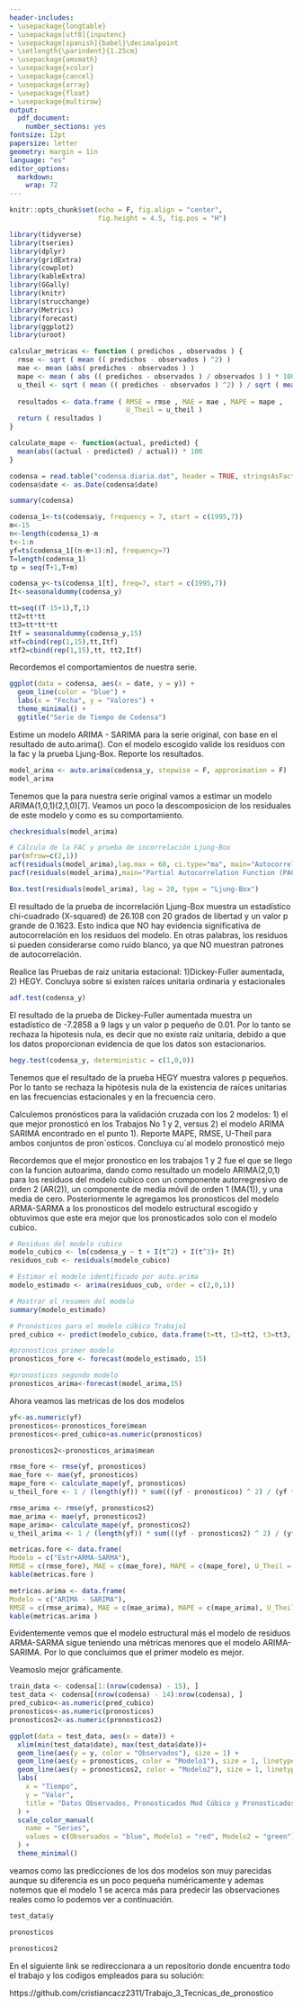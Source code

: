 ---
header-includes:
- \usepackage{longtable}
- \usepackage[utf8]{inputenc}
- \usepackage[spanish]{babel}\decimalpoint
- \setlength{\parindent}{1.25cm}
- \usepackage{amsmath}
- \usepackage{xcolor}
- \usepackage{cancel}
- \usepackage{array}
- \usepackage{float}
- \usepackage{multirow}
output:
  pdf_document: 
    number_sections: yes
fontsize: 12pt
papersize: letter
geometry: margin = 1in
language: "es"
editor_options: 
  markdown: 
    wrap: 72
---

```{r setup, include=FALSE}
knitr::opts_chunk$set(echo = F, fig.align = "center",
                      fig.height = 4.5, fig.pos = "H")

library(tidyverse)
library(tseries)
library(dplyr)
library(gridExtra)
library(cowplot)
library(kableExtra)
library(GGally)
library(knitr)
library(strucchange)
library(Metrics)
library(forecast)
library(ggplot2)
library(uroot)
```

```{=tex}
\input{titlepage}
\thispagestyle{empty}
\tableofcontents
\newpage
\thispagestyle{empty}
\listoffigures
\newpage
```

```{=tex}
\pagestyle{myheadings}
\setcounter{page}{4}
```

```{r,include=FALSE}
calcular_metricas <- function ( predichos , observados ) {
  rmse <- sqrt ( mean (( predichos - observados ) ^2) )
  mae <- mean (abs( predichos - observados ) )
  mape <- mean ( abs (( predichos - observados ) / observados ) ) * 100
  u_theil <- sqrt ( mean (( predichos - observados ) ^2) ) / sqrt ( mean ( observados
                                                                           ^2) )
  resultados <- data.frame ( RMSE = rmse , MAE = mae , MAPE = mape ,
                             U_Theil = u_theil )
  return ( resultados )
}

calculate_mape <- function(actual, predicted) {
  mean(abs((actual - predicted) / actual)) * 100
}
```

```{r, include=FALSE}
codensa = read.table("codensa.diaria.dat", header = TRUE, stringsAsFactors = FALSE) 
codensa$date <- as.Date(codensa$date)
```


```{r, include=FALSE}
summary(codensa)
```


```{r, include=FALSE}
codensa_1<-ts(codensa$y, frequency = 7, start = c(1995,7))
m<-15
n<-length(codensa_1)-m
t<-1:n
yf=ts(codensa_1[(n-m+1):n], frequency=7)
T=length(codensa_1)
tp = seq(T+1,T+m)
```

```{r,include=FALSE}
codensa_y<-ts(codensa_1[t], freq=7, start = c(1995,7))
It<-seasonaldummy(codensa_y)

tt=seq((T-15+1),T,1)
tt2=tt*tt
tt3=tt*tt*tt
Itf = seasonaldummy(codensa_y,15)
xtf=cbind(rep(1,15),tt,Itf)
xtf2=cbind(rep(1,15),tt, tt2,Itf)
```

\noindent
Recordemos el comportamientos de nuestra serie. 

```{r,echo=FALSE, fig.cap="Grafica de la serie original"}
ggplot(data = codensa, aes(x = date, y = y)) +
  geom_line(color = "blue") + 
  labs(x = "Fecha", y = "Valores") +
  theme_minimal() +
  ggtitle("Serie de Tiempo de Codensa")
```

\section{Punto 1.}

\noindent
\textbf{(34/34)} Estime un modelo ARIMA - SARIMA para la serie original, con base en el resultado de auto.arima(). Con el modelo escogido valide los residuos con la fac y la prueba Ljung-Box. Reporte los resultados.

```{r,echo=FALSE}
model_arima <- auto.arima(codensa_y, stepwise = F, approximation = F)
model_arima
```

\noindent
Tenemos que la para nuestra serie original vamos a estimar un modelo ARIMA(1,0,1)(2,1,0)[7]. Veamos un poco la descomposicion de los residuales de este modelo y como es su comportamiento.


```{r,echo=FALSE, fig.cap="Grafico del checkresiduals para el modelo"}
checkresiduals(model_arima)
```


```{r,echo=FALSE, fig.cap= "Grafica de la ACF y PACF"}
# Cálculo de la FAC y prueba de incorrelación Ljung-Box
par(mfrow=c(2,1))
acf(residuals(model_arima),lag.max = 60, ci.type="ma", main="Autocorrelation Function (ACF)") #Bandas de Bartlett
pacf(residuals(model_arima),main="Partial Autocorrelation Function (PACF)")
```


```{r}
Box.test(residuals(model_arima), lag = 20, type = "Ljung-Box")
```

\noindent
El resultado de la prueba de incorrelación Ljung-Box muestra un estadístico chi-cuadrado (X-squared) de 26.108 con 20 grados de libertad y un valor p grande de 0.1623. Esto indica que NO hay evidencia significativa de autocorrelación en los residuos del modelo. En otras palabras, los residuos si pueden considerarse como ruido blanco, ya que NO muestran patrones de autocorrelación.


\section{Punto 2.}

\noindent
\textbf{(33/33)} Realice las Pruebas de raiz unitaria estacional: 1)Dickey-Fuller aumentada, 2) HEGY. Concluya sobre si existen raíces unitaria ordinaria y estacionales

\noindent
\textbf{Prueba Dickey-Fuller aumentada}

```{r, warning=FALSE}
adf.test(codensa_y)
```

\noindent
El resultado de la prueba de Dickey-Fuller aumentada muestra un estadístico de -7.2858 a 9 lags y un valor p pequeño de 0.01. Por lo tanto se rechaza la hipotesis nula, es decir que no existe raiz unitaria, debido a que los datos proporcionan evidencia de que los datos son estacionarios.

\noindent
\textbf{Prueba HEGY}

```{r}
hegy.test(codensa_y, deterministic = c(1,0,0))
```

\noindent
Tenemos que el resultado de la prueba HEGY muestra valores p pequeños. Por lo tanto se rechaza la hipótesis nula de la existencia de raíces unitarias en las frecuencias estacionales y en la frecuencia cero.

\section{Punto 3.}

\noindent
\textbf{(33/33)} Calculemos pronósticos para   la validación cruzada con los 2 modelos: 1) el que mejor pronosticó en los Trabajos No 1 y 2, versus 2) el modelo ARIMA SARIMA encontrado en el punto 1). Reporte MAPE, RMSE, U-Theil para ambos conjuntos de pron´osticos. Concluya cu´al modelo pronosticó mejo

\noindent
Recordemos que el mejor pronostico en los trabajos 1 y 2 fue el que se llego con la funcion autoarima, dando como resultado un modelo ARIMA(2,0,1) para los residuos del modelo cubico con un componente autorregresivo de orden 2 (AR(2)), un componente de media móvil de orden 1 (MA(1)), y una media de cero. Posteriormente le agregamos los pronosticos del modelo ARMA-SARMA a los pronosticos del modelo estructural escogido y obtuvimos que este era mejor que los pronosticados solo con el modelo cubico.

```{r,include=FALSE}
# Residuos del modelo cubico
modelo_cubico <- lm(codensa_y ~ t + I(t^2) + I(t^3)+ It)
residuos_cub <- residuals(modelo_cubico)

# Estimar el modelo identificado por auto.arima
modelo_estimado <- arima(residuos_cub, order = c(2,0,1))

# Mostrar el resumen del modelo
summary(modelo_estimado)

# Pronósticos para el modelo cúbico Trabajo1
pred_cubico <- predict(modelo_cubico, data.frame(t=tt, t2=tt2, t3=tt3, It=I(Itf)))
```

```{r,include=FALSE}
#pronosticos primer modelo
pronosticos_fore <- forecast(modelo_estimado, 15)
```

```{r,include=FALSE}
#pronosticos segundo modelo
pronosticos_arima<-forecast(model_arima,15)
```

\noindent
Ahora veamos las metricas de los dos modelos 

\noindent
\textbf{Tabla de Resultados de metricas para el modelo Estr+ARMA-SARMA}

```{r,echo=FALSE}
yf<-as.numeric(yf)
pronosticos<-pronosticos_fore$mean
pronosticos<-pred_cubico+as.numeric(pronosticos)

pronosticos2<-pronosticos_arima$mean

rmse_fore <- rmse(yf, pronosticos)
mae_fore <- mae(yf, pronosticos)
mape_fore <- calculate_mape(yf, pronosticos)
u_theil_fore <- 1 / (length(yf)) * sum(((yf - pronosticos) ^ 2) / (yf * pronosticos))

rmse_arima <- rmse(yf, pronosticos2)
mae_arima <- mae(yf, pronosticos2)
mape_arima<- calculate_mape(yf, pronosticos2)
u_theil_arima <- 1 / (length(yf)) * sum(((yf - pronosticos2) ^ 2) / (yf * pronosticos2))

metricas.fore <- data.frame(
Modelo = c("Estr+ARMA-SARMA"),
RMSE = c(rmse_fore), MAE = c(mae_fore), MAPE = c(mape_fore), U_Theil = c(u_theil_fore))
kable(metricas.fore )
```

\noindent
\textbf{Tabla de Resultados de metricas para el modelo Estr+ARMA-SARMA}

```{r,echo=FALSE}
metricas.arima <- data.frame(
Modelo = c("ARIMA - SARIMA"),
RMSE = c(rmse_arima), MAE = c(mae_arima), MAPE = c(mape_arima), U_Theil = c(u_theil_arima))
kable(metricas.arima )
```

\noindent
Evidentemente vemos que el modelo estructural más el modelo de residuos ARMA-SARMA sigue teniendo una métricas menores que el modelo ARIMA-SARIMA. Por lo que concluimos que el primer modelo es mejor.

\noindent
Veamoslo mejor gráficamente.

```{r,include=FALSE}
train_data <- codensa[1:(nrow(codensa) - 15), ]
test_data <- codensa[(nrow(codensa) - 14):nrow(codensa), ]
pred_cubico<-as.numeric(pred_cubico)
pronosticos<-as.numeric(pronosticos)
pronosticos2<-as.numeric(pronosticos2)
```

```{r,echo=FALSE, warning=FALSE}
ggplot(data = test_data, aes(x = date)) +
  xlim(min(test_data$date), max(test_data$date))+
  geom_line(aes(y = y, color = "Observados"), size = 1) +
  geom_line(aes(y = pronosticos, color = "Modelo1"), size = 1, linetype = "dashed") +
  geom_line(aes(y = pronosticos2, color = "Modelo2"), size = 1, linetype = "dotted") +
  labs(
    x = "Tiempo",
    y = "Valor",
    title = "Datos Observados, Pronosticados Mod Cúbico y Pronosticados Mod Estr+ARMA-SARMA"
  ) +
  scale_color_manual(
    name = "Series",
    values = c(Observados = "blue", Modelo1 = "red", Modelo2 = "green")
  ) +
  theme_minimal()

```

\noindent
veamos como las predicciones de los dos modelos son muy parecidas aunque su diferencia es un poco pequeña numéricamente y ademas notemos que el modelo 1 se acerca más para predecir las observaciones reales como lo podemos ver a continuación.


\noindent
\textbf{Datos observados}

```{r}
test_data$y
```

\noindent
\textbf{Pronosticos Modelo cubico+ARMA-SARMA}


```{r,echo=FALSE}
pronosticos
```

\noindent
\textbf{Pronosticos ARIMA - SARIMA}

```{r,echo=FALSE}
pronosticos2
```

\section{Código}

\noindent
En el siguiente link se redireccionara a un repositorio donde encuentra todo el trabajo y los codigos empleados para su solución:

\noindent
https://github.com/cristiancacz2311/Trabajo_3_Tecnicas_de_pronostico


